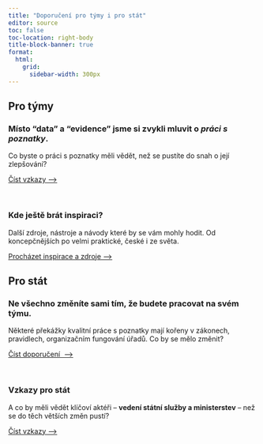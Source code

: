 ```yaml
---
title: "Doporučení pro týmy i pro stát"
editor: source
toc: false
toc-location: right-body
title-block-banner: true
format:
  html: 
    grid:
      sidebar-width: 300px
---
```


:::{.grid .column-body}

:::{.g-col-12 .g-col-md-6}

:::{.rep-box}

## Pro týmy

### Místo "data" a "evidence" jsme si zvykli mluvit o *práci s poznatky*. 

Co byste o práci s poznatky měli vědět, než se pustíte do snah o její zlepšování?

:::{.btn .btn-primary}
[Číst vzkazy&nbsp;⟶](/teze-tymy)
:::

:::


<br />

:::{.rep-box}

### Kde ještě brát inspiraci?

Další zdroje, nástroje a návody které by se vám mohly hodit. Od koncepčnějších po velmi praktické, české i ze světa.

:::{.btn .btn-primary}
[Procházet inspirace a zdroje&nbsp;⟶](/inspirace)
:::

:::

:::

:::{.g-col-12 .g-col-md-6}

:::{.rep-box}

## Pro stát

### Ne všechno změníte sami tím, že budete pracovat na svém týmu. 

Některé překážky kvalitní práce s poznatky mají kořeny v zákonech, pravidlech, organizačním fungování úřadů. Co by se mělo změnit?

:::{.btn .btn-primary}
[Číst doporučení &nbsp;⟶](/doporuceni-system)
:::

:::

<br />

:::{.rep-box}

### Vzkazy pro stát

A co by měli vědět klíčoví aktéři -- **vedení státní služby a ministerstev** -- než se do těch větších změn pustí?

:::{.btn .btn-primary}
[Číst vzkazy&nbsp;⟶](/teze-stat)
:::

<br />

:::

:::

:::

